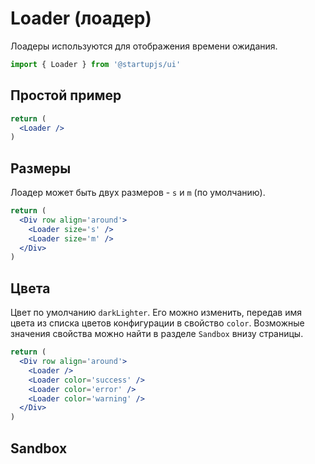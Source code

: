 
# Loader (лоадер)

Лоадеры используются для отображения времени ожидания.

```jsx
import { Loader } from '@startupjs/ui'
```

## Простой пример

```jsx example
return (
  <Loader />
)
```

## Размеры

Лоадер может быть двух размеров - `s` и `m` (по умолчанию).

```jsx example
return (
  <Div row align='around'>
    <Loader size='s' />
    <Loader size='m' />
  </Div>
)
```

## Цвета

Цвет по умолчанию `darkLighter`. Его можно изменить, передав имя цвета из списка цветов конфигурации в свойство `color`. Возможные значения свойства можно найти в разделе `Sandbox` внизу страницы.

```jsx example
return (
  <Div row align='around'>
    <Loader />
    <Loader color='success' />
    <Loader color='error' />
    <Loader color='warning' />
  </Div>
)
```

## Sandbox

<Sandbox Component={Loader} />
